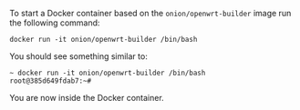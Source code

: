 To start a Docker container based on the `onion/openwrt-builder` image run the following command:

```
docker run -it onion/openwrt-builder /bin/bash
```

You should see something similar to:

```shell
~ docker run -it onion/openwrt-builder /bin/bash
root@385d649fdab7:~#
```

You are now inside the Docker container.
